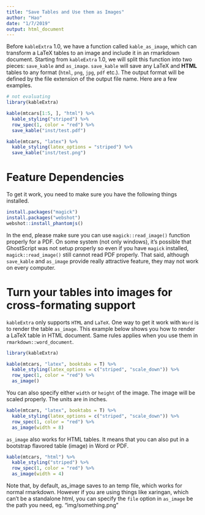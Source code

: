 ```yaml
---
title: "Save Tables and Use them as Images"
author: "Hao"
date: "1/7/2019"
output: html_document
---
```


Before `kableExtra` 1.0, we have a function called `kable_as_image`, which can transform a LaTeX tables to an image and include it in an rmarkdown document. Starting from `kableExtra` 1.0, we will split this function into two pieces: `save_kable` and `as_image`. `save_kable` will save any LaTeX and **HTML** tables to any format (`html`, `png`, `jpg`, `pdf` etc.). The output format will be defined by the file extension of the output file name. Here are a few examples. 

```r
# not evaluating
library(kableExtra)

kable(mtcars[1:5, ], "html") %>%
  kable_styling("striped") %>%
  row_spec(1, color = "red") %>%
  save_kable("inst/test.pdf")

kable(mtcars, "latex") %>%
  kable_styling(latex_options = "striped") %>%
  save_kable("inst/test.png")
```

# Feature Dependencies
To get it work, you need to make sure you have the following things installed.
```r
install.packages("magick")
install.packages("webshot")
webshot::install_phantomjs()
```

In the end, please make sure you can use `magick::read_image()` function properly for a PDF. On some system (not only windows), it's possible that GhostScript was not setup properly so even if you have `magick` installed, `magick::read_image()` still cannot read PDF properly. That said, although `save_kable` and `as_image` provide really attractive feature, they may not work on every computer. 

# Turn your tables into images for cross-formating support
`kableExtra` only supports `HTML` and `LaTeX`. One way to get it work with `Word` is to render the table `as_image`. This example below shows you how to render a LaTeX table in HTML document. Same rules applies when you use them in `rmarkdown::word_document`.

```r
library(kableExtra)

kable(mtcars, "latex", booktabs = T) %>%
  kable_styling(latex_options = c("striped", "scale_down")) %>%
  row_spec(1, color = "red") %>%
  as_image()
```

You can also specify either `width` or `height` of the image. The image will be scaled properly. The units are in inches. 

```r
kable(mtcars, "latex", booktabs = T) %>%
  kable_styling(latex_options = c("striped", "scale_down")) %>%
  row_spec(1, color = "red") %>%
  as_image(width = 8)
```

`as_image` also works for HTML tables. It means that you can also put in a bootstrap flavored table (image) in Word or PDF.

```r
kable(mtcars, "html") %>%
  kable_styling("striped") %>%
  row_spec(1, color = "red") %>%
  as_image(width = 4)
```

Note that, by default, as_image saves to an temp file, which works for normal rmarkdown. However if you are using things like xaringan, which can't be a standalone html, you can specify the `file` option in `as_image` be the path you need, eg. "img/something.png"
